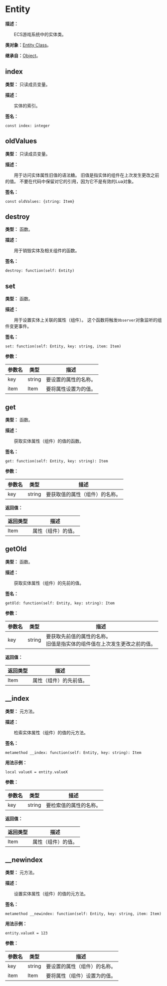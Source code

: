 # Entity

**描述：**

&emsp;&emsp;ECS游戏系统中的实体类。

**类对象：**[Entity Class](/docs/api/Class%20Object/Entity)。

**继承自：**[Object](/docs/api/Class/Object)。

## index

**类型：** 只读成员变量。

**描述：**

&emsp;&emsp;实体的索引。

**签名：**
```tl
const index: integer
```

## oldValues

**类型：** 只读成员变量。

**描述：**

&emsp;&emsp;用于访问实体属性旧值的语法糖。
旧值是指实体的组件在上次发生更改之前的值。
不要在代码中保留对它的引用，因为它不是有效的Lua对象。

**签名：**
```tl
const oldValues: {string: Item}
```

## destroy

**类型：** 函数。

**描述：**

&emsp;&emsp;用于销毁实体及相关组件的函数。

**签名：**
```tl
destroy: function(self: Entity)
```

## set

**类型：** 函数。

**描述：**

&emsp;&emsp;用于设置实体上关联的属性（组件）。
这个函数将触发`Observer`对象监听的组件变更事件。

**签名：**
```tl
set: function(self: Entity, key: string, item: Item)
```

**参数：**

| 参数名 | 类型 | 描述 |
| --- | --- | --- |
| key | string | 要设置的属性的名称。 |
| item | Item | 要将属性设置为的值。 |

## get

**类型：** 函数。

**描述：**

&emsp;&emsp;获取实体属性（组件）的值的函数。

**签名：**
```tl
get: function(self: Entity, key: string): Item
```

**参数：**

| 参数名 | 类型 | 描述 |
| --- | --- | --- |
| key | string | 要获取值的属性（组件）的名称。 |

**返回值：**

| 返回类型 | 描述 |
| --- | --- |
| Item | 属性（组件）的值。 |

## getOld

**类型：** 函数。

**描述：**

&emsp;&emsp;获取实体属性（组件）的先前的值。

**签名：**
```tl
getOld: function(self: Entity, key: string): Item
```

**参数：**

| 参数名 | 类型 | 描述 |
| --- | --- | --- |
| key | string | 要获取先前值的属性的名称。<br/>旧值是指实体的组件值在上次发生更改之前的值。 |

**返回值：**

| 返回类型 | 描述 |
| --- | --- |
| Item | 属性（组件）的先前值。 |

## __index

**类型：** 元方法。

**描述：**

&emsp;&emsp;检索实体属性（组件）的值的元方法。

**签名：**
```tl
metamethod __index: function(self: Entity, key: string): Item
```

**用法示例：**
```tl
local valueX = entity.valueX
```

**参数：**

| 参数名 | 类型 | 描述 |
| --- | --- | --- |
| key | string | 要检索值的属性的名称。 |

**返回值：**

| 返回类型 | 描述 |
| --- | --- |
| Item | 属性（组件）的值。 |

## __newindex

**类型：** 元方法。

**描述：**

&emsp;&emsp;设置实体属性（组件）的值的元方法。

**签名：**
```tl
metamethod __newindex: function(self: Entity, key: string, item: Item)
```

**用法示例：**
```tl
entity.valueX = 123
```

**参数：**

| 参数名 | 类型 | 描述 |
| --- | --- | --- |
| key | string | 要设置的属性（组件）的名称。 |
| item | Item | 要将属性（组件）设置为的值。 |
